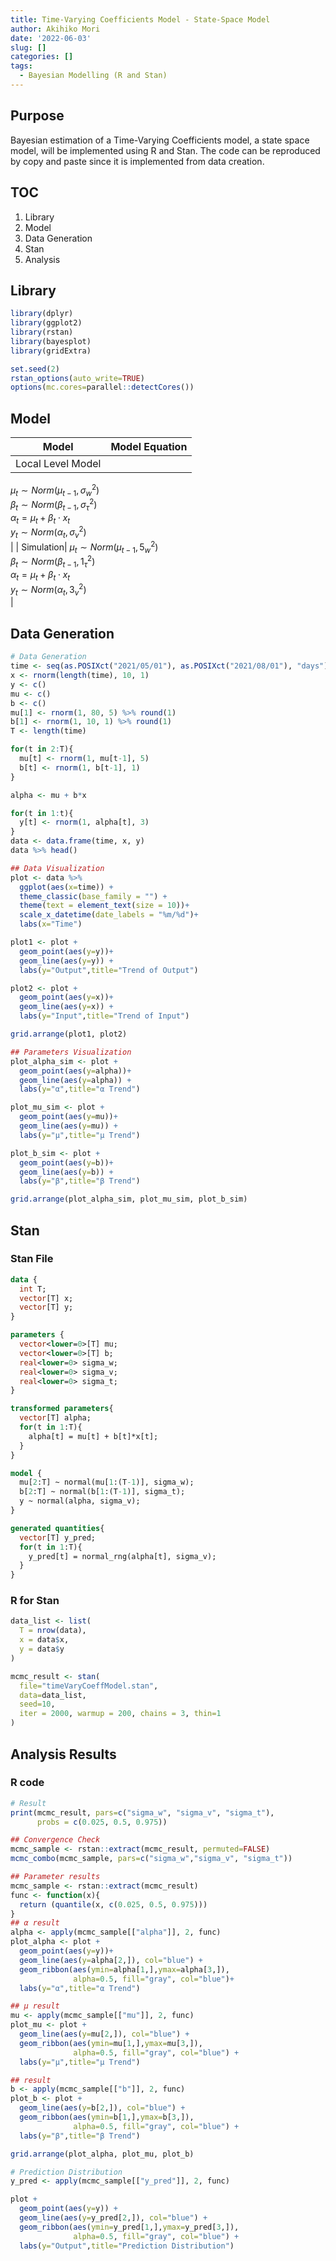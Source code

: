 ```yaml
---
title: Time-Varying Coefficients Model - State-Space Model
author: Akihiko Mori
date: '2022-06-03'
slug: []
categories: []
tags:
  - Bayesian Modelling (R and Stan)
---
```


## Purpose
Bayesian estimation of a Time-Varying Coefficients model, a state space model, 
will be implemented using R and Stan. 
The code can be reproduced by copy and paste since it is implemented from data creation.

## TOC
1. Library
2. Model
3. Data Generation
4. Stan
5. Analysis

## Library
```r
library(dplyr)
library(ggplot2)
library(rstan)
library(bayesplot)
library(gridExtra)

set.seed(2)
rstan_options(auto_write=TRUE)
options(mc.cores=parallel::detectCores())
```

## Model
| Model | Model Equation |
|-------|----------------------------------|
| Local Level Model|
$\mu_t \sim Norm\left(\mu_{t-1},\sigma^2_w\right)$<br />
$\beta_t \sim Norm\left(\beta_{t-1},\sigma^2_\tau\right)$<br />
$\alpha_t = \mu_t+\beta_t\cdot x_t$<br />
$y_t \sim Norm\left(\alpha_t,\sigma^2_v\right)$<br />|
| Simulation|
$\mu_t \sim Norm\left(\mu_{t-1},5^2_w\right)$<br />
$\beta_t \sim Norm\left(\beta_{t-1},1^2_\tau\right)$<br />
$\alpha_t = \mu_t+\beta_t\cdot x_t$<br />
$y_t \sim Norm\left(\alpha_t,3^2_v\right)$<br />|

## Data Generation
```r
# Data Generation
time <- seq(as.POSIXct("2021/05/01"), as.POSIXct("2021/08/01"), "days")
x <- rnorm(length(time), 10, 1)
y <- c()
mu <- c()
b <- c()
mu[1] <- rnorm(1, 80, 5) %>% round(1)
b[1] <- rnorm(1, 10, 1) %>% round(1)
T <- length(time)

for(t in 2:T){
  mu[t] <- rnorm(1, mu[t-1], 5)
  b[t] <- rnorm(1, b[t-1], 1)
}

alpha <- mu + b*x

for(t in 1:t){
  y[t] <- rnorm(1, alpha[t], 3)
}
data <- data.frame(time, x, y)
data %>% head()

## Data Visualization
plot <- data %>% 
  ggplot(aes(x=time)) +
  theme_classic(base_family = "") +
  theme(text = element_text(size = 10))+
  scale_x_datetime(date_labels = "%m/%d")+
  labs(x="Time")

plot1 <- plot + 
  geom_point(aes(y=y))+
  geom_line(aes(y=y)) +
  labs(y="Output",title="Trend of Output")

plot2 <- plot + 
  geom_point(aes(y=x))+
  geom_line(aes(y=x)) +
  labs(y="Input",title="Trend of Input")

grid.arrange(plot1, plot2)

## Parameters Visualization
plot_alpha_sim <- plot + 
  geom_point(aes(y=alpha))+
  geom_line(aes(y=alpha)) +
  labs(y="α",title="α Trend")

plot_mu_sim <- plot + 
  geom_point(aes(y=mu))+
  geom_line(aes(y=mu)) +
  labs(y="μ",title="μ Trend")

plot_b_sim <- plot + 
  geom_point(aes(y=b))+
  geom_line(aes(y=b)) +
  labs(y="β",title="β Trend")

grid.arrange(plot_alpha_sim, plot_mu_sim, plot_b_sim)
```

## Stan
### Stan File
```stan
data {
  int T;
  vector[T] x;
  vector[T] y;
}

parameters {
  vector<lower=0>[T] mu;
  vector<lower=0>[T] b;
  real<lower=0> sigma_w;
  real<lower=0> sigma_v;
  real<lower=0> sigma_t;
}

transformed parameters{
  vector[T] alpha;
  for(t in 1:T){
    alpha[t] = mu[t] + b[t]*x[t];
  }
}

model {
  mu[2:T] ~ normal(mu[1:(T-1)], sigma_w);
  b[2:T] ~ normal(b[1:(T-1)], sigma_t);
  y ~ normal(alpha, sigma_v);
}

generated quantities{
  vector[T] y_pred;
  for(t in 1:T){
    y_pred[t] = normal_rng(alpha[t], sigma_v);
  }
}
```

### R for Stan
```r
data_list <- list(
  T = nrow(data),
  x = data$x,
  y = data$y
)

mcmc_result <- stan(
  file="timeVaryCoeffModel.stan",
  data=data_list,
  seed=10,
  iter = 2000, warmup = 200, chains = 3, thin=1
)
```

## Analysis Results
### R code
```r
# Result
print(mcmc_result, pars=c("sigma_w", "sigma_v", "sigma_t"), 
      probs = c(0.025, 0.5, 0.975))

## Convergence Check
mcmc_sample <- rstan::extract(mcmc_result, permuted=FALSE)
mcmc_combo(mcmc_sample, pars=c("sigma_w","sigma_v", "sigma_t"))

## Parameter results
mcmc_sample <- rstan::extract(mcmc_result)
func <- function(x){
  return (quantile(x, c(0.025, 0.5, 0.975)))
}
## α result
alpha <- apply(mcmc_sample[["alpha"]], 2, func)
plot_alpha <- plot + 
  geom_point(aes(y=y))+
  geom_line(aes(y=alpha[2,]), col="blue") + 
  geom_ribbon(aes(ymin=alpha[1,],ymax=alpha[3,]), 
              alpha=0.5, fill="gray", col="blue")+
  labs(y="α",title="α Trend")

## μ result
mu <- apply(mcmc_sample[["mu"]], 2, func)
plot_mu <- plot + 
  geom_line(aes(y=mu[2,]), col="blue") + 
  geom_ribbon(aes(ymin=mu[1,],ymax=mu[3,]), 
              alpha=0.5, fill="gray", col="blue") +
  labs(y="μ",title="μ Trend")

## result
b <- apply(mcmc_sample[["b"]], 2, func)
plot_b <- plot + 
  geom_line(aes(y=b[2,]), col="blue") + 
  geom_ribbon(aes(ymin=b[1,],ymax=b[3,]), 
              alpha=0.5, fill="gray", col="blue") +
  labs(y="β",title="β Trend")

grid.arrange(plot_alpha, plot_mu, plot_b)

# Prediction Distribution
y_pred <- apply(mcmc_sample[["y_pred"]], 2, func)

plot + 
  geom_point(aes(y=y)) +
  geom_line(aes(y=y_pred[2,]), col="blue") + 
  geom_ribbon(aes(ymin=y_pred[1,],ymax=y_pred[3,]), 
              alpha=0.5, fill="gray", col="blue") +
  labs(y="Output",title="Prediction Distribution")
```